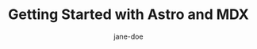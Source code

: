 ---
# src/content/blog/first-post.mdx
title: "Getting Started with Astro and MDX"
description: "Learn how to use MDX components in your Astro blog"
publishDate: 2024-01-15
order: 1
author: "jane-doe"
tags: ["astro", "mdx", "web development"]
---